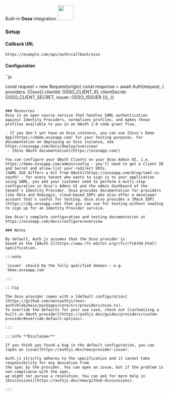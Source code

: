 <div
  style={{
    backgroundColor: "#000",
    display: "flex",
    justifyContent: "space-between",
    color: "#fff",
    padding: 16,
  }}
>
  <span>
    Built-in <b>Osso</b> integration.
  </span>
  <a href="https://ossoapp.com/">
    <img
      style={{ display: "block" }}
      src="/img/providers/osso.svg"
      height="48"
    />
  </a>
</div>

### Setup

#### Callback URL

```
https://example.com/api/auth/callback/osso
```

#### Configuration

``js

const request = new Request(origin)
const response = await Auth(request, {
providers: [Osso({ clientId: OSSO_CLIENT_ID, clientSecret: OSSO_CLIENT_SECRET, issuer: OSSO_ISSUER })],
})

```

### Resources
Osso is an open source service that handles SAML authentication against Identity Providers, normalizes profiles, and makes those profiles available to you in an OAuth 2.0 code grant flow.

- If you don't yet have an Osso instance, you can use [Osso's Demo App](https://demo.ossoapp.com) for your testing purposes. For documentation on deploying an Osso instance, see https://ossoapp.com/docs/deploy/overview/
 - [Osso OAuth documentation](https://ossoapp.com/)

You can configure your OAuth Clients on your Osso Admin UI, i.e. https://demo.ossoapp.com/admin/config - you'll need to get a Client ID and Secret and allow-list your redirect URIs.
[SAML SSO differs a bit from OAuth](https://ossoapp.com/blog/saml-vs-oauth) - for every tenant who wants to sign in to your application using SAML, you and your customer need to perform a multi-step configuration in Osso's Admin UI and the admin dashboard of the tenant's Identity Provider. Osso provides documentation for providers like Okta and OneLogin, cloud-based IDPs who also offer a developer account that's useful for testing. Osso also provides a [Mock IDP](https://idp.ossoapp.com) that you can use for testing without needing to sign up for an Identity Provider service.

See Osso's complete configuration and testing documentation at https://ossoapp.com/docs/configure/overview

### Notes

By default, Auth.js assumes that the Osso provider is
based on the [OAuth 2](https://www.rfc-editor.org/rfc/rfc6749.html) specification.

:::note

`issuer` should be the fully qualified domain – e.g. `demo.ossoapp.com`

:::

:::tip

The Osso provider comes with a [default configuration](https://github.com/nextauthjs/next-auth/blob/main/packages/core/src/providers/osso.ts).
To override the defaults for your use case, check out [customizing a built-in OAuth provider](https://authjs.dev/guides/providers/custom-provider#override-default-options).

:::

:::info **Disclaimer**

If you think you found a bug in the default configuration, you can [open an issue](https://authjs.dev/new/provider-issue).

Auth.js strictly adheres to the specification and it cannot take responsibility for any deviation from
the spec by the provider. You can open an issue, but if the problem is non-compliance with the spec,
we might not pursue a resolution. You can ask for more help in [Discussions](https://authjs.dev/new/github-discussions).

:::
```
